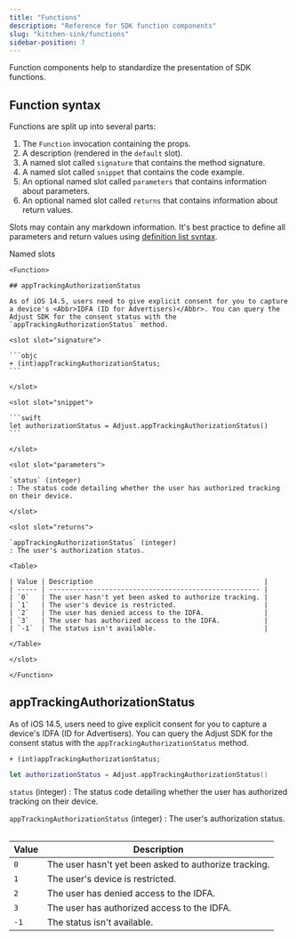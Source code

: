 ```yaml
---
title: "Functions"
description: "Reference for SDK function components"
slug: "kitchen-sink/functions"
sidebar-position: 7
---
```


Function components help to standardize the presentation of SDK functions.

## Function syntax

Functions are split up into several parts:

1. The `Function` invocation containing the props.
2. A description (rendered in the `default` slot).
3. A named slot called `signature` that contains the method signature.
4. A named slot called `snippet` that contains the code example.
5. An optional named slot called `parameters` that contains information about parameters.
6. An optional named slot called `returns` that contains information about return values.

Slots may contain any markdown information. It's best practice to define all parameters and return values using [definition list syntax](https://www.markdownguide.org/extended-syntax/#definition-lists).

Named slots

````mdx
<Function>

## appTrackingAuthorizationStatus

As of iOS 14.5, users need to give explicit consent for you to capture a device's <Abbr>IDFA (ID for Advertisers)</Abbr>. You can query the Adjust SDK for the consent status with the `appTrackingAuthorizationStatus` method.

<slot slot="signature">

```objc
+ (int)appTrackingAuthorizationStatus;
```

</slot>

<slot slot="snippet">

```swift
let authorizationStatus = Adjust.appTrackingAuthorizationStatus()
```

</slot>

<slot slot="parameters">

`status` (integer)
: The status code detailing whether the user has authorized tracking on their device.

</slot>

<slot slot="returns">

`appTrackingAuthorizationStatus` (integer)
: The user's authorization status.

<Table>

| Value | Description                                           |
| ----- | ----------------------------------------------------- |
| `0`   | The user hasn't yet been asked to authorize tracking. |
| `1`   | The user's device is restricted.                      |
| `2`   | The user has denied access to the IDFA.               |
| `3`   | The user has authorized access to the IDFA.           |
| `-1`  | The status isn't available.                           |

</Table>

</slot>

</Function>
````

<Function>

## appTrackingAuthorizationStatus

As of iOS 14.5, users need to give explicit consent for you to capture a device's <Abbr>IDFA (ID for Advertisers)</Abbr>. You can query the Adjust SDK for the consent status with the `appTrackingAuthorizationStatus` method.

<slot slot="signature">

```objc
+ (int)appTrackingAuthorizationStatus;
```

</slot>

<slot slot="snippet">

```swift
let authorizationStatus = Adjust.appTrackingAuthorizationStatus()
```

</slot>

<slot slot="parameters">

`status` (integer)
: The status code detailing whether the user has authorized tracking on their device.

</slot>

<slot slot="returns">

`appTrackingAuthorizationStatus` (integer)
: The user's authorization status.

<Table>

| Value | Description                                           |
| ----- | ----------------------------------------------------- |
| `0`   | The user hasn't yet been asked to authorize tracking. |
| `1`   | The user's device is restricted.                      |
| `2`   | The user has denied access to the IDFA.               |
| `3`   | The user has authorized access to the IDFA.           |
| `-1`  | The status isn't available.                           |

</Table>

</slot>

</Function>
